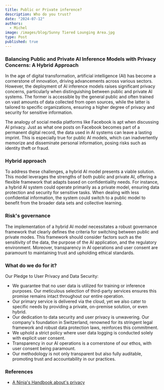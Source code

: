 ```yaml
---
title: Public or Private inference?
description: Who do you trust?
date: "2024-07-12"
authors:
  - Michel
image: /images/blog/Sunny Tiered Lounging Area.jpg
type: Post
published: true
---
```

### Balancing Public and Private AI Inference Models with Privacy Concerns: A Hybrid Approach

In the age of digital transformation, artificial intelligence (AI) has become a cornerstone of innovation, driving advancements across various sectors. However, the deployment of AI inference models raises significant privacy concerns, particularly when distinguishing between public and private AI systems. The former is accessible by the general public and often trained on vast amounts of data collected from open sources, while the latter is tailored to specific organizations, ensuring a higher degree of privacy and security for sensitive information.

The analogy of social media platforms like Facebook is apt when discussing AI privacy. Just as what one posts on Facebook becomes part of a permanent digital record, the data used in AI systems can leave a lasting imprint. This is especially true for public AI models, which can inadvertently memorize and disseminate personal information, posing risks such as identity theft or fraud.

### Hybrid approach
To address these challenges, a hybrid AI model presents a viable solution. This model leverages the strengths of both public and private AI, offering a flexible framework that adapts based on confidentiality needs. For instance, a hybrid AI system could operate primarily as a private model, ensuring data protection and security for sensitive tasks. When dealing with less confidential information, the system could switch to a public model to benefit from the broader data sets and collective learning.

### Risk's governance
The implementation of a hybrid AI model necessitates a robust governance framework that clearly defines the criteria for switching between public and private modes. This framework should consider factors such as the sensitivity of the data, the purpose of the AI application, and the regulatory environment. Moreover, transparency in AI operations and user consent are paramount to maintaining trust and upholding ethical standards.

### What do we do for it?
Our Pledge to User Privacy and Data Security:

- We guarantee that no user data is utilized for training or inference purposes. Our meticulous selection of third-party services ensures this promise remains intact throughout our entire operation.
- Our primary service is delivered via the cloud, yet we also cater to specific needs by providing a private, on-premise solution, or even hybrid.
- Our dedication to data security and user privacy is unwavering. Our company's foundation in Switzerland, renowned for its stringent legal framework and robust data protection laws, reinforces this commitment.
- We uphold a strict policy where user data logging is conducted solely with explicit user consent.
- Transparency in our AI operations is a cornerstone of our ethos, with user consent being paramount.
- Our methodology is not only transparent but also fully auditable, promoting trust and accountability in our practices.

### References
- [A Ninja's Handbook about's privacy](https://zolagonano.github.io/a-ninjas-handbook/introduction.html)